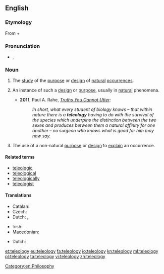 ==English==
{{wikipedia}}

===Etymology===
From {{etyl|grc|en}} {{term|τέλος||tr=telos|purpose|lang=grc|sc=polytonic}} + {{term|λόγος||tr=logos|word, speech, discourse|lang=grc|sc=polytonic}}

===Pronunciation===
* {{a|UK}} {{IPA|/ˈtɛl.iˌɒl.ə.dʒi/}}, {{X-SAMPA|/"tEl.i%Ql.@.dZi/}}

===Noun===
{{en-noun|teleolog|ies}}

# {{context|philosophy}} The [[study]] of the [[purpose]] or [[design]] of [[natural]] [[occurrence]]s.
# {{context|by extension}} An instance of such a [[design]] or [[purpose]], usually in [[natural]] phenomena.
#* '''2011''', Paul A. Rahe, ''[http://ricochet.com/main-feed/Truths-You-Cannot-Utter Truths You Cannot Utter]'':
#*: '' In short, what every student of biology knows – that within nature there is a '''teleology''' having to do with the survival of the species which underpins the distinction between the two sexes and produces between them a natural affinity for one another – no surgeon who knows what is good for him may now say.''
# The use of a non-natural [[purpose]] or [[design]] to [[explain]] an occurrence.

====Related terms====
* [[teleologic]]
* [[teleological]]
* [[teleologically]]
* [[teleologist]]

====Translations====
{{trans-top|study of the purpose of occurrences}}
* Catalan: {{t-|ca|teleologia|f}}
* Czech: {{t-|cs|teleologie|f}}
* Dutch: {{t+|nl|teleologie|f}}, {{t+|nl|doelmatigheidsleer|f}}
{{trans-mid}}
* Irish: {{t-|ga|teileolaíocht|f}}
* Macedonian: {{t-|mk|телеологија|f|tr=teleológija}}
{{trans-bottom}}

{{trans-top|use of non-natural purpose to explain occurrence}}
* Dutch: {{t+|nl|teleologie|f}}
{{trans-mid}}
{{trans-bottom}}

[[Category:en:Philosophy]]

[[et:teleology]]
[[eu:teleology]]
[[fa:teleology]]
[[io:teleology]]
[[kn:teleology]]
[[ml:teleology]]
[[pl:teleology]]
[[ta:teleology]]
[[vi:teleology]]
[[zh:teleology]]